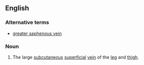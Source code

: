 ==English==

===Alternative terms===
*[[greater saphenous vein]]

===Noun===
{{en-noun}}
{{wikipedia}}

# {{anatomy}} The large [[subcutaneous]] [[superficial]] [[vein]] of the [[leg]] and [[thigh]].